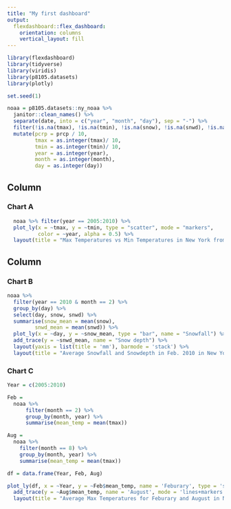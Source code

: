```yaml
---
title: "My first dashboard"
output: 
  flexdashboard::flex_dashboard:
    orientation: columns
    vertical_layout: fill
---
```


```r
library(flexdashboard)
library(tidyverse)
library(viridis)
library(p8105.datasets)
library(plotly)
```

```r
set.seed(1)

noaa = p8105.datasets::ny_noaa %>% 
  janitor::clean_names() %>% 
  separate(date, into = c("year", "month", "day"), sep = "-") %>% 
  filter(!is.na(tmax), !is.na(tmin), !is.na(snow), !is.na(snwd), !is.na(prcp)) %>% 
  mutate(pcrp = prcp / 10,
         tmax = as.integer(tmax)/ 10,
         tmin = as.integer(tmin)/ 10,
         year = as.integer(year),
         month = as.integer(month),
         day = as.integer(day)) 
```


Column {data-width=650}
-----------------------------------------------------------------------

### Chart A

```r
  noaa %>% filter(year == 2005:2010) %>% 
  plot_ly(x = ~tmax, y = ~tmin, type = "scatter", mode = "markers",
          color = ~year, alpha = 0.5) %>% 
  layout(title = "Max Temperatures vs Min Temperatures in New York from Year 2005 to 2010")
```

Column {data-width=350}
-----------------------------------------------------------------------

### Chart B

```r
noaa %>%
  filter(year == 2010 & month == 2) %>% 
  group_by(day) %>% 
  select(day, snow, snwd) %>% 
  summarise(snow_mean = mean(snow),
         snwd_mean = mean(snwd)) %>% 
  plot_ly(x = ~day, y = ~snow_mean, type = "bar", name = "Snowfall") %>%
  add_trace(y = ~snwd_mean, name = "Snow depth") %>%
  layout(yaxis = list(title = 'mm'), barmode = 'stack') %>% 
  layout(title = "Average Snowfall and Snowdepth in Feb. 2010 in New York")
```


### Chart C

```r
Year = c(2005:2010)

Feb = 
  noaa %>% 
      filter(month == 2) %>% 
      group_by(month, year) %>% 
      summarise(mean_temp = mean(tmax))

Aug = 
  noaa %>% 
    filter(month == 8) %>% 
    group_by(month, year) %>% 
    summarise(mean_temp = mean(tmax))

df = data.frame(Year, Feb, Aug)

plot_ly(df, x = ~Year, y = ~Feb$mean_temp, name = 'Feburary', type = 'scatter', mode = 'lines') %>% 
  add_trace(y = ~Aug$mean_temp, name = 'August', mode = 'lines+markers') %>% 
  layout(title = "Average Max Temperatures for Feburary and August in New York from 2005 to 2010")
```
